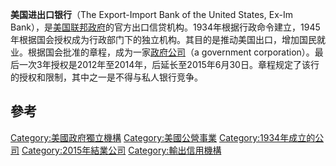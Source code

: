 {{request translation |en|page=Export–Import Bank of the United States}}
{{unreferenced|time=2015-04-29T14:31:12+00:00}}
{{Infobox Government agency
|agency_name     = 美国进出口银行<br>Export–Import Bank of the United States
|seal            = Seal of the United States Export-Import Bank.svg
|seal_width      = 140px
|formed          = {{Start date and age|1934|2|2|y=df}}
|headquarters    = {{link-en|拉法耶特大廈|Lafayette Building (Washington, D.C.)}}<br>[[华盛顿哥伦比亚特区|华盛顿哥伦比亚特区]]
|employees       = 402 (2013)
|budget          =
|chief1_name     = [[Charles_J._Hall|Charles J. Hall]]
|chief1_position = Acting Chairman and President
|website         = {{URL|www.exim.gov}}
|footnotes       =
}}
'''美国进出口银行'''（The Export-Import Bank of the United States, Ex-Im Bank），是[[美国联邦政府|美国联邦政府]]的官方出口信贷机构。1934年根据行政命令建立，1945年根据国会授权成为行政部门下的独立机构。其目的是推动美国出口，增加国民就业。根据国会批准的章程，成为一家[[政府公司|政府公司]]（a government corporation）。最后一次3年授权是2012年至2014年，后延长至2015年6月30日。章程规定了该行的授权和限制，其中之一是不得与私人银行竞争。{{Authority control}}

==參考==
{{reflist}}

[[Category:美國政府獨立機構|Category:美國政府獨立機構]]
[[Category:美國公營事業|Category:美國公營事業]]
[[Category:1934年成立的公司|Category:1934年成立的公司]]
[[Category:2015年結業公司|Category:2015年結業公司]]
[[Category:輸出信用機構|Category:輸出信用機構]]